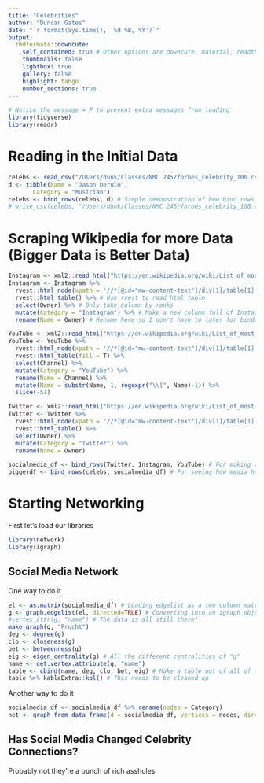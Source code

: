 ```yaml
---
title: "Celebrities"
author: "Duncan Gates"
date: "`r format(Sys.time(), '%d %B, %Y')`"
output: 
  rmdformats::downcute: 
    self_contained: true # Other options are downcute, material, readthedown, html_clean, html_docco, lockdown, https://github.com/juba/rmdformats
    thumbnails: false
    lightbox: true
    gallery: false
    highlight: tango
    number_sections: true
---
```


```r
# Notice the message = F to prevent extra messages from loading
library(tidyverse)
library(readr)
```

# Reading in the Initial Data

```r
celebs <- read_csv("/Users/dunk/Classes/NMC 245/forbes_celebrity_100.csv") # Where I happenen to have the data frame
d <- tibble(Name = "Jason Derulo",
       Category = "Musician")
celebs <- bind_rows(celebs, d) # Simple demonstration of how bind rows works
# write_csv(celebs, "/Users/dunk/Classes/NMC 245/forbes_celebrity_100.csv")
```

# Scraping Wikipedia for more Data (Bigger Data is Better Data)

```r
Instagram <- xml2::read_html("https://en.wikipedia.org/wiki/List_of_most-followed_Instagram_accounts") #url
Instagram <- Instagram %>%
  rvest::html_node(xpath = '//*[@id="mw-content-text"]/div[1]/table[1]') %>% # Scrape first table on wikipedia instagram page
  rvest::html_table() %>% # Use rvest to read html table
  select(Owner) %>% # Only take column by ranks
  mutate(Category = "Instagram") %>% # Make a new column full of Instagram for later merge
  rename(Name = Owner) # Rename here so I don't have to later for binding rows

YouTube <- xml2::read_html("https://en.wikipedia.org/wiki/List_of_most-subscribed_YouTube_channels") #url
YouTube <- YouTube %>%
  rvest::html_node(xpath = '//*[@id="mw-content-text"]/div[1]/table[1]') %>%
  rvest::html_table(fill = T) %>% 
  select(Channel) %>% 
  mutate(Category = "YouTube") %>%
  rename(Name = Channel) %>%
  mutate(Name = substr(Name, 1, regexpr("\\[", Name)-1)) %>%
  slice(-51)

Twitter <- xml2::read_html("https://en.wikipedia.org/wiki/List_of_most-followed_Twitter_accounts") #url
Twitter <- Twitter %>%
  rvest::html_node(xpath = '//*[@id="mw-content-text"]/div[1]/table[1]') %>%
  rvest::html_table() %>%
  select(Owner) %>% 
  mutate(Category = "Twitter") %>%
  rename(Name = Owner)

socialmedia_df <- bind_rows(Twitter, Instagram, YouTube) # For making a social media network
biggerdf <- bind_rows(celebs, socialmedia_df) # For seeing how media has changed our celebrity landscape
```


# Starting Networking

First let's load our libraries

```r
library(network)
library(igraph)


```

## Social Media Network

One way to do it

```r
el <- as.matrix(socialmedia_df) # Loading edgelist as a two column matrix.
g <- graph.edgelist(el, directed=TRUE) # Converting into an igraph object
#vertex_attr(g, "name") # The data is all still there!
make_graph(g, "Frucht")
deg <- degree(g)
clo <- closeness(g)
bet <- betweenness(g)
eig <- eigen_centrality(g) # All the different centralities of "g"
name <- get.vertex.attribute(g, "name") 
table <- cbind(name, deg, clo, bet, eig) # Make a table out of all of these
table %>% kableExtra::kbl() # This needs to be cleaned up
```

Another way to do it

```r
socialmedia_df <- socialmedia_df %>% rename(nodes = Category)
net <- graph_from_data_frame(d = socialmedia_df, vertices = nodes, directed = T)
```


## Has Social Media Changed Celebrity Connections?

Probably not they're a bunch of rich assholes

```r

```














